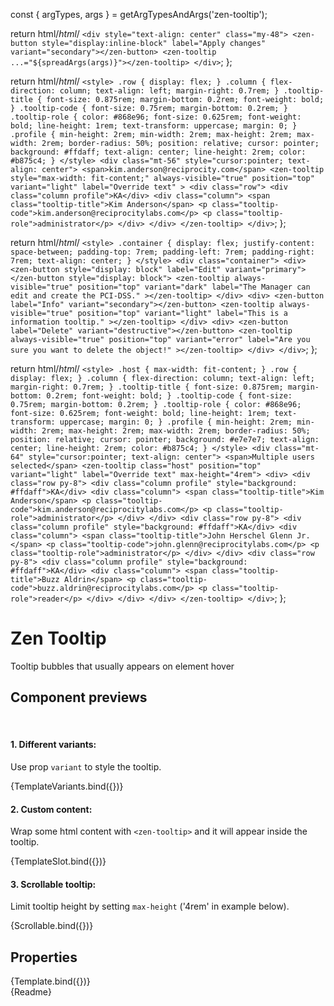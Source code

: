 

const { argTypes, args } = getArgTypesAndArgs('zen-tooltip');

<Meta title="Notifications/Tooltip" component="zen-tooltip" argTypes={argTypes} />

  return html/*html*/ `
    <div style="text-align: center" class="my-48">
      <zen-button style="display:inline-block" label="Apply changes" variant="secondary"></zen-button>
      <zen-tooltip ...="${spreadArgs(args)}"></zen-tooltip>
    </div>
  `;
};

  return html/*html*/ `
    <style>
      .row {
        display: flex;
      }
      .column {
        flex-direction: column;
        text-align: left;
        margin-right: 0.7rem;
      }
      .tooltip-title {
        font-size: 0.875rem;
        margin-bottom: 0.2rem;
        font-weight: bold;
      }
      .tooltip-code {
        font-size: 0.75rem;
        margin-bottom: 0.2rem;
      }
      .tooltip-role {
        color: #868e96;
        font-size: 0.625rem;
        font-weight: bold;
        line-height: 1rem;
        text-transform: uppercase;
        margin: 0;
      }
      .profile {
        min-height: 2rem;
        min-width: 2rem;
        max-height: 2rem;
        max-width: 2rem;
        border-radius: 50%;
        position: relative;
        cursor: pointer;
        background: #ffdaff;
        text-align: center;
        line-height: 2rem;
        color: #b875c4;
      }
    </style>
    <div class="mt-56" style="cursor:pointer; text-align: center">
      <span>kim.anderson@reciprocity.com</span>
      <zen-tooltip
        style="max-width: fit-content;"
        always-visible="true"
        position="top"
        variant="light"
        label="Override text"
      >
        <div class="row">
          <div class="column profile">KA</div>
          <div class="column">
            <span class="tooltip-title">Kim Anderson</span>
            <p class="tooltip-code">kim.anderson@reciprocitylabs.com</p>
            <p class="tooltip-role">administrator</p>
          </div>
        </div>
      </zen-tooltip>
    </div>
  `;
};

  return html/*html*/ `
    <style>
      .container {
        display: flex;
        justify-content: space-between;
        padding-top: 7rem;
        padding-left: 7rem;
        padding-right: 7rem;
        text-align: center;
      }
    </style>
    <div class="container">
      <div>
        <zen-button style="display: block" label="Edit" variant="primary"></zen-button style="display: block">
        <zen-tooltip
          always-visible="true"
          position="top"
          variant="dark"
          label="The Manager can edit and create the PCI-DSS."
        ></zen-tooltip>
      </div>
      <div>
        <zen-button label="Info" variant="secondary"></zen-button>
        <zen-tooltip
          always-visible="true"
          position="top"
          variant="light"
          label="This is a information tooltip."
        ></zen-tooltip>
      </div>
      <div>
        <zen-button label="Delete" variant="destructive"></zen-button>
        <zen-tooltip
          always-visible="true"
          position="top"
          variant="error"
          label="Are you sure you want to delete the object!"
        ></zen-tooltip>
      </div>
    </div>
  `;
};

  return html/*html*/ `
    <style>
      .host {
        max-width: fit-content;
      }
      .row {
        display: flex;
      }
      .column {
        flex-direction: column;
        text-align: left;
        margin-right: 0.7rem;
      }
      .tooltip-title {
        font-size: 0.875rem;
        margin-bottom: 0.2rem;
        font-weight: bold;
      }
      .tooltip-code {
        font-size: 0.75rem;
        margin-bottom: 0.2rem;
      }
      .tooltip-role {
        color: #868e96;
        font-size: 0.625rem;
        font-weight: bold;
        line-height: 1rem;
        text-transform: uppercase;
        margin: 0;
      }
      .profile {
        min-height: 2rem;
        min-width: 2rem;
        max-height: 2rem;
        max-width: 2rem;
        border-radius: 50%;
        position: relative;
        cursor: pointer;
        background: #e7e7e7;
        text-align: center;
        line-height: 2rem;
        color: #b875c4;
      }
    </style>
    <div class="mt-64" style="cursor:pointer; text-align: center">
      <span>Multiple users selected</span>
      <zen-tooltip class="host" position="top" variant="light" label="Override text" max-height="4rem">
        <div>
          <div class="row py-8">
            <div class="column profile" style="background: #ffdaff">KA</div>
            <div class="column">
              <span class="tooltip-title">Kim Anderson</span>
              <p class="tooltip-code">kim.anderson@reciprocitylabs.com</p>
              <p class="tooltip-role">administrator</p>
            </div>
          </div>
          <div class="row py-8">
            <div class="column profile" style="background: #ffdaff">KA</div>
            <div class="column">
              <span class="tooltip-title">John Herschel Glenn Jr.</span>
              <p class="tooltip-code">john.glenn@reciprocitylabs.com</p>
              <p class="tooltip-role">administrator</p>
            </div>
          </div>
          <div class="row py-8">
            <div class="column profile" style="background: #ffdaff">KA</div>
            <div class="column">
              <span class="tooltip-title">Buzz Aldrin</span>
              <p class="tooltip-code">buzz.aldrin@reciprocitylabs.com</p>
              <p class="tooltip-role">reader</p>
            </div>
          </div>
        </div>
      </zen-tooltip>
    </div>
  `;
};

# Zen Tooltip

Tooltip bubbles that usually appears on element hover

## Component previews
<br/>

#### 1. Different variants:

Use prop `variant` to style the tooltip.

<Canvas>
  <Story name="variant">{TemplateVariants.bind({})}</Story>
</Canvas>

#### 2. Custom content:

Wrap some html content with `<zen-tooltip>` and it will appear inside the tooltip.

<Canvas>
  <Story name="slot">{TemplateSlot.bind({})}</Story>
</Canvas>

#### 3. Scrollable tooltip:

Limit tooltip height by setting `max-height` ('4rem' in example below).

<Canvas>
  <Story name="scrollable">{Scrollable.bind({})}</Story>
</Canvas>

## Properties

<Canvas>
  <Story
    name="default"
    args={{
      ...args,
      position: 'top',
      variant: 'dark',
      label: 'The Manager can edit and create in the context of the PCI-DSS framework.',
      offset: 10,
    }}
  >
    {Template.bind({})}
  </Story>
</Canvas>

<ArgsTable story="default" />

<div class="stencildoc" />
<Description>{Readme}</Description>
